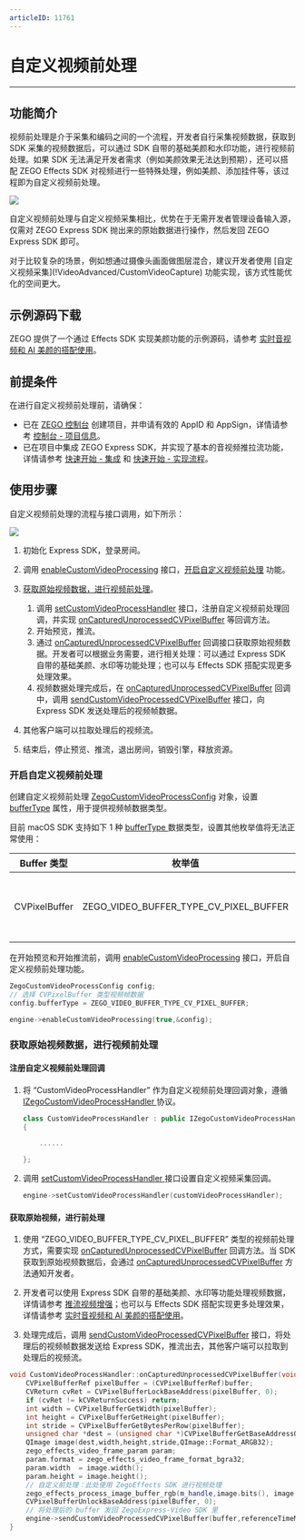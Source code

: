 ```yaml
---
articleID: 11761
---
```



# 自定义视频前处理

- - -

## 功能简介

视频前处理是介于采集和编码之间的一个流程，开发者自行采集视频数据，获取到 SDK 采集的视频数据后，可以通过 SDK 自带的基础美颜和水印功能，进行视频前处理。如果 SDK 无法满足开发者需求（例如美颜效果无法达到预期），还可以搭配 ZEGO Effects SDK 对视频进行一些特殊处理，例如美颜、添加挂件等，该过程即为自定义视频前处理。

<Frame width="512" height="auto" caption=""><img src="https://storage.zego.im/sdk-doc/Pics/Common/ZegoExpressEngine/video_pre_processing.png" /></Frame>  
	 
自定义视频前处理与自定义视频采集相比，优势在于无需开发者管理设备输入源，仅需对 ZEGO Express SDK 抛出来的原始数据进行操作，然后发回 ZEGO Express SDK 即可。

<Note title="说明">

 
对于比较复杂的场景，例如想通过摄像头画面做图层混合，建议开发者使用 [自定义视频采集\](!VideoAdvanced/CustomVideoCapture) 功能实现，该方式性能优化的空间更大。  
	 

</Note>




## 示例源码下载

ZEGO 提供了一个通过 Effects SDK 实现美颜功能的示例源码，请参考 [实时音视频和 AI 美颜的搭配使用](https://doc-zh.zego.im/article/11691)。

## 前提条件

在进行自定义视频前处理前，请确保：

- 已在 [ZEGO 控制台](https://console.zego.im) 创建项目，并申请有效的 AppID 和 AppSign，详情请参考 [控制台 - 项目信息](https://doc-zh.zego.im/article/12107)。
- 已在项目中集成 ZEGO Express SDK，并实现了基本的音视频推拉流功能，详情请参考 [快速开始 - 集成](!Integration/SDK_Integration) 和 [快速开始 - 实现流程](!Integration/Solution_Implementation)。


## 使用步骤

自定义视频前处理的流程与接口调用，如下所示： 

<Frame width="512" height="auto" caption=""><img src="https://storage.zego.im/sdk-doc/Pics/Common/ZegoExpressEngine/custom_video_process_mac_new.png" /></Frame>

1. 初始化 Express SDK，登录房间。

2. 调用 [enableCustomVideoProcessing](@enableCustomVideoProcessing) 接口，[开启自定义视频前处理](11761#4_1) 功能。

3. [获取原始视频数据，进行视频前处理](11761#4_2)。

    1. 调用 [setCustomVideoProcessHandler](@setCustomVideoProcessHandler) 接口，注册自定义视频前处理回调，并实现 [onCapturedUnprocessedCVPixelBuffer](@onCapturedUnprocessedCVPixelBuffer) 等回调方法。
    2. 开始预览，推流。
    3. 通过 [onCapturedUnprocessedCVPixelBuffer](@onCapturedUnprocessedCVPixelBuffer) 回调接口获取原始视频数据。开发者可以根据业务需要，进行相关处理：可以通过 Express SDK 自带的基础美颜、水印等功能处理；也可以与 Effects SDK 搭配实现更多处理效果。
    4. 视频数据处理完成后，在 [onCapturedUnprocessedCVPixelBuffer](@onCapturedUnprocessedCVPixelBuffer) 回调中，调用 [sendCustomVideoProcessedCVPixelBuffer](@sendCustomVideoProcessedCVPixelBuffer) 接口，向 Express SDK 发送处理后的视频帧数据。

4. 其他客户端可以拉取处理后的视频流。
5. 结束后，停止预览、推流，退出房间，销毁引擎，释放资源。

### 开启自定义视频前处理

创建自定义视频前处理 [ZegoCustomVideoProcessConfig](@-ZegoCustomVideoProcessConfig) 对象，设置 [bufferType](@bufferType) 属性，用于提供视频帧数据类型。

目前 macOS SDK 支持如下 1 种 [bufferType ](@-ZegoVideoBufferType) 数据类型，设置其他枚举值将无法正常使用：

| Buffer 类型 | 枚举值|说明 |
|-----|------|-----|
| CVPixelBuffer | ZEGO_VIDEO_BUFFER_TYPE_CV_PIXEL_BUFFER |表示 CVPixelBufferRef 类型的原始视频数据，格式为 BGRA32。|

在开始预览和开始推流前，调用 [enableCustomVideoProcessing](@enableCustomVideoProcessing) 接口，开启自定义视频前处理功能。

```cpp
ZegoCustomVideoProcessConfig config;
// 选择 CVPixelBuffer 类型视频帧数据
config.bufferType = ZEGO_VIDEO_BUFFER_TYPE_CV_PIXEL_BUFFER;

engine->enableCustomVideoProcessing(true,&config);
```

### 获取原始视频数据，进行视频前处理

#### 注册自定义视频前处理回调

1. 将 “CustomVideoProcessHandler” 作为自定义视频前处理回调对象，遵循 [IZegoCustomVideoProcessHandler ](@-IZegoCustomVideoProcessHandler) 协议。

    ```cpp
    class CustomVideoProcessHandler : public IZegoCustomVideoProcessHandler
    {    

        ......

    };
    ```

2. 调用 [setCustomVideoProcessHandler ](@setCustomVideoProcessHandler) 接口设置自定义视频采集回调。

    ```cpp
    engine->setCustomVideoProcessHandler(customVideoProcessHandler);
    ```

#### 获取原始视频，进行前处理

1. 使用 “ZEGO_VIDEO_BUFFER_TYPE_CV_PIXEL_BUFFER” 类型的视频前处理方式，需要实现 [onCapturedUnprocessedCVPixelBuffer](@onCapturedUnprocessedCVPixelBuffer) 回调方法。当 SDK 获取到原始视频数据后，会通过 [onCapturedUnprocessedCVPixelBuffer](@onCapturedUnprocessedCVPixelBuffer) 方法通知开发者。

2. 开发者可以使用 Express SDK 自带的基础美颜、水印等功能处理视频数据，详情请参考 [推流视频增强](!Publish_Video_Enhanced)；也可以与 Effects SDK 搭配实现更多处理效果，详情请参考 [实时音视频和 AI 美颜的搭配使用](https://doc-zh.zego.im/article/11691)。


3. 处理完成后，调用 [sendCustomVideoProcessedCVPixelBuffer](@sendCustomVideoProcessedCVPixelBuffer) 接口，将处理后的视频帧数据发送给 Express SDK，推流出去，其他客户端可以拉取到处理后的视频流。

```cpp
void CustomVideoProcessHandler::onCapturedUnprocessedCVPixelBuffer(void * buffer, unsigned long long referenceTimeMillisecond, ZegoPublishChannel channel) {
    CVPixelBufferRef pixelBuffer = (CVPixelBufferRef)buffer;
    CVReturn cvRet = CVPixelBufferLockBaseAddress(pixelBuffer, 0);
    if (cvRet != kCVReturnSuccess) return;
    int width = CVPixelBufferGetWidth(pixelBuffer);
    int height = CVPixelBufferGetHeight(pixelBuffer);
    int stride = CVPixelBufferGetBytesPerRow(pixelBuffer);
    unsigned char *dest = (unsigned char *)CVPixelBufferGetBaseAddressOfPlane(pixelBuffer, 0);
    QImage image(dest,width,height,stride,QImage::Format_ARGB32);
    zego_effects_video_frame_param param;
    param.format = zego_effects_video_frame_format_bgra32;
    param.width  = image.width();
    param.height = image.height();
    // 自定义前处理：此处使用 ZegoEffects SDK 进行视频处理
    zego_effects_process_image_buffer_rgb(m_handle,image.bits(), image.bytesPerLine() * image.height(),param);
    CVPixelBufferUnlockBaseAddress(pixelBuffer, 0);
    // 将处理后的 buffer 发回 ZegoExpress-Video SDK 里
    engine->sendCustomVideoProcessedCVPixelBuffer(buffer,referenceTimeMillisecond,channel);
}
```
